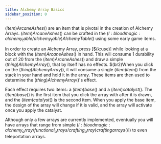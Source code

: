 ```yaml
---
title: Alchemy Array Basics
sidebar_position: 0
---
```



$(item)Arcane Ashes$() are an item that is pivotal in the creation of Alchemy Arrays. $(item)Arcane Ashes$() can be crafted in the $(l:bloodmagic:alchemy_table/alchemy_table)Alchemy Table$() using some early game items.

In order to create an Alchemy Array, press [$(k:use)] while looking at a block with the $(item)Arcane Ashes$() in hand. This will consume 1 durability out of 20 from the $(item)Arcane Ashes$() and draw a simple $(thing)Alchemy Array$(), that by itself has no effects. $(br2)When you click on the $(thing)Alchemy Array$(), it will consume a single $(item)item$() from the stack in your hand and hold it in the array. These items are then used to determine the $(thing)Alchemy Array$()'s effect.

Each effect requires two items: a $(item)base$() and a $(item)catalyst$(). The $(item)base$() is the first item that you click the array with after it is drawn, and the $(item)catalyst$() is the second item. When you apply the base item, the design of the array will change if it is valid, and the array will activate once you apply the catalyst.

Although only a few arrays are currently implemented, eventually you will have arrays that range from simple $(l:bloodmagic:alchemy_array/functional_arrays/crafting_array)crafting arrays$(/l) to even teleportation arrays.

